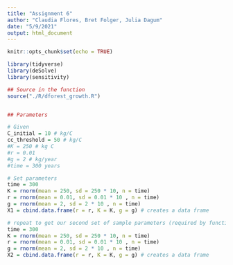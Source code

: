 ```yaml
---
title: "Assignment 6"
author: "Claudia Flores, Bret Folger, Julia Dagum"
date: "5/9/2021"
output: html_document
---
```


```r
knitr::opts_chunk$set(echo = TRUE)

library(tidyverse)
library(deSolve)
library(sensitivity)
```

```r
## Source in the function
source("./R/dforest_growth.R")


## Parameters

# Given
C_initial = 10 # kg/C
cc_threshold = 50 # kg/C
#K = 250 # kg C
#r = 0.01
#g = 2 # kg/year
#time = 300 years

# Set parameters
time = 300
K = rnorm(mean = 250, sd = 250 * 10, n = time)
r = rnorm(mean = 0.01, sd = 0.01 * 10 , n = time)
g = rnorm(mean = 2, sd = 2 * 10 , n = time)
X1 = cbind.data.frame(r = r, K = K, g = g) # creates a data frame

# repeat to get our second set of sample parameters (required by function)
time = 300
K = rnorm(mean = 250, sd = 250 * 10, n = time)
r = rnorm(mean = 0.01, sd = 0.01 * 10 , n = time)
g = rnorm(mean = 2, sd = 2 * 10 , n = time)
X2 = cbind.data.frame(r = r, K = K, g = g) # creates a data frame
```

